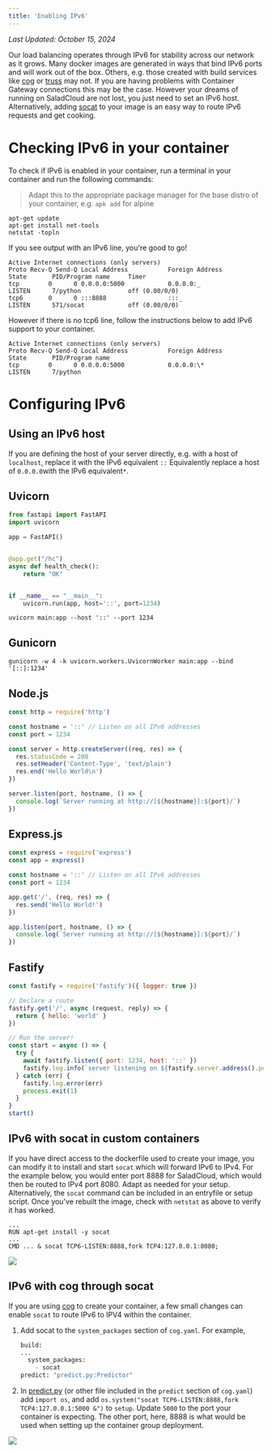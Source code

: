 ```yaml
---
title: 'Enabling IPv6'
---
```


_Last Updated: October 15, 2024_

Our load balancing operates through IPv6 for stability across our network as it grows. Many docker images are generated
in ways that bind IPv6 ports and will work out of the box. Others, e.g. those created with build services like
[cog](https://github.com/replicate/cog) or [truss](https://github.com/basetenlabs/truss) may not. If you are having
problems with Container Gateway connections this may be the case. However your dreams of running on SaladCloud are not
lost, you just need to set an IPv6 host. Alternatively, adding [socat](http://www.dest-unreach.org/socat/) to your image
is an easy way to route IPv6 requests and get cooking.

# Checking IPv6 in your container

To check if IPv6 is enabled in your container, run a terminal in your container and run the following commands:

> Adapt this to the appropriate package manager for the base distro of your container, e.g. `apk add` for alpine

```
apt-get update
apt-get install net-tools
netstat -topln
```

If you see output with an IPv6 line, you're good to go!

```
Active Internet connections (only servers)
Proto Recv-Q Send-Q Local Address           Foreign Address         State       PID/Program name     Timer
tcp        0      0 0.0.0.0:5000            0.0.0.0:_               LISTEN      7/python             off (0.00/0/0)
tcp6       0      0 :::8888                 :::_                    LISTEN      571/socat            off (0.00/0/0)
```

However if there is no tcp6 line, follow the instructions below to add IPv6 support to your container.

```
Active Internet connections (only servers)
Proto Recv-Q Send-Q Local Address           Foreign Address         State       PID/Program name
tcp        0      0 0.0.0.0:5000            0.0.0.0:\*               LISTEN      7/python
```

# Configuring IPv6

## Using an IPv6 host

If you are defining the host of your server directly, e.g. with a host of `localhost`, replace it with the IPv6
equivalent `::` Equivalently replace a host of `0.0.0.0`with the IPv6 equivalent`*`.

## Uvicorn

```python
from fastapi import FastAPI
import uvicorn

app = FastAPI()


@app.get("/hc")
async def health_check():
    return "OK"


if __name__ == "__main__":
	uvicorn.run(app, host='::', port=1234)
```

`uvicorn main:app --host '::' --port 1234`

## Gunicorn

`gunicorn -w 4 -k uvicorn.workers.UvicornWorker main:app --bind '[::]:1234'`

## Node.js

```javascript
const http = require('http')

const hostname = '::' // Listen on all IPv6 addresses
const port = 1234

const server = http.createServer((req, res) => {
  res.statusCode = 200
  res.setHeader('Content-Type', 'text/plain')
  res.end('Hello World\n')
})

server.listen(port, hostname, () => {
  console.log(`Server running at http://[${hostname}]:${port}/`)
})
```

## Express.js

```javascript
const express = require('express')
const app = express()

const hostname = '::' // Listen on all IPv6 addresses
const port = 1234

app.get('/', (req, res) => {
  res.send('Hello World!')
})

app.listen(port, hostname, () => {
  console.log(`Server running at http://[${hostname}]:${port}/`)
})
```

## Fastify

```javascript
const fastify = require('fastify')({ logger: true })

// Declare a route
fastify.get('/', async (request, reply) => {
  return { hello: 'world' }
})

// Run the server!
const start = async () => {
  try {
    await fastify.listen({ port: 1234, host: '::' })
    fastify.log.info(`server listening on ${fastify.server.address().port}`)
  } catch (err) {
    fastify.log.error(err)
    process.exit(1)
  }
}
start()
```

## IPv6 with socat in custom containers

If you have direct access to the dockerfile used to create your image, you can modify it to install and start `socat`
which will forward IPv6 to IPv4. For the example below, you would enter port 8888 for SaladCloud, which would then be
routed to IPv4 port 8080. Adapt as needed for your setup. Alternatively, the `socat` command can be included in an
entryfile or setup script. Once you've rebuilt the image, check with `netstat` as above to verify it has worked.

```
...
RUN apt-get install -y socat
...
CMD ... & socat TCP6-LISTEN:8888,fork TCP4:127.0.0.1:8080;
```

<img src="/container-engine/images/portal-enable-container-gateway.png" />

## IPv6 with cog through socat

If you are using [cog](https://github.com/replicate/cog) to create your container, a few small changes can enable
`socat` to route IPv6 to IPV4 within the container.

1. Add socat to the `system_packages` section of `cog.yaml`. For example,

   ```python
   build:
   ...
     system_packages:
       - socat
   predict: "predict.py:Predictor"
   ```

2. In [predict.py](http://predict.py/) (or other file included in the `predict` section of `cog.yaml`) add `import os`,
   and add `os.system("socat TCP6-LISTEN:8888,fork TCP4:127.0.0.1:5000 &")` to `setup`. Update `5000` to the port your
   container is expecting. The other port, here, 8888 is what would be used when setting up the container group
   deployment.

<img src="/container-engine/images/portal-enable-container-gateway.png" />
